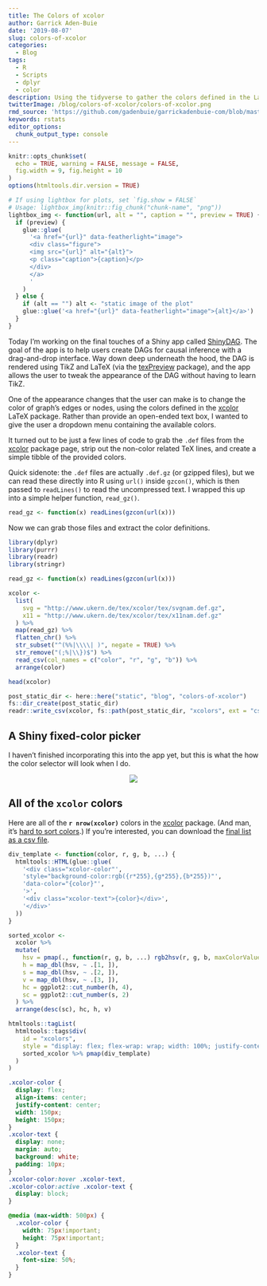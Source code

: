 ```yaml
---
title: The Colors of xcolor
author: Garrick Aden-Buie
date: '2019-08-07'
slug: colors-of-xcolor
categories:
  - Blog
tags:
  - R
  - Scripts
  - dplyr
  - color
description: Using the tidyverse to gather the colors defined in the LaTeX package xcolor
twitterImage: /blog/colors-of-xcolor/colors-of-xcolor.png
rmd_source: 'https://github.com/gadenbuie/garrickadenbuie-com/blob/master/content/blog/2019/2019-08-07-the-colors-of-xcolor.Rmd'
keywords: rstats
editor_options:
  chunk_output_type: console
---
```


<!-- Links -->

```r
knitr::opts_chunk$set(
  echo = TRUE, warning = FALSE, message = FALSE,
  fig.width = 9, fig.height = 10
)
options(htmltools.dir.version = TRUE)

# If using lightbox for plots, set `fig.show = FALSE`
# Usage: lightbox_img(knitr::fig_chunk("chunk-name", "png"))
lightbox_img <- function(url, alt = "", caption = "", preview = TRUE) {
  if (preview) {
    glue::glue(
      '<a href="{url}" data-featherlight="image">
      <div class="figure">
      <img src="{url}" alt="{alt}">
      <p class="caption">{caption}</p>
      </div>
      </a>
      '
    )
  } else {
    if (alt == "") alt <- "static image of the plot"
    glue::glue('<a href="{url}" data-featherlight="image">{alt}</a>')
  }
}
```

[shinydag]: https://gerkelab.com/project/shinydag
[texpreview]: https://github.com/metrumresearchgroup/texPreview
[tikz]: https://en.wikibooks.org/wiki/LaTeX/PGF/TikZ
[xcolor]: http://www.ukern.de/tex/xcolor.html

Today I'm working on the final touches of a Shiny app called [ShinyDAG].
The goal of the app is to help users create DAGs for causal inference
with a drag-and-drop interface.
Way down deep underneath the hood,
the DAG is rendered using TikZ and LaTeX
(via the [[texPreview]]{.pkg} package),
and the app allows the user to tweak the appearance of the DAG 
without having to learn TikZ.

One of the appearance changes that the user can make is to 
change the color of graph's edges or nodes,
using the colors defined in the [xcolor] LaTeX package.
Rather than provide an open-ended text box,
I wanted to give the user a dropdown menu containing the available colors.

It turned out to be just a few lines of code to grab the `.def` files from the [xcolor] package page, 
strip out the non-color related TeX lines,
and create a simple tibble of the provided colors.

Quick sidenote: the `.def` files are actually `.def.gz` (or gzipped files),
but we can read these directly into R using `url()` inside `gzcon()`,
which is then passed to `readLines()` to read the uncompressed text.
I wrapped this up into a simple helper function, `read_gz()`.

```r
read_gz <- function(x) readLines(gzcon(url(x)))
```

Now we can grab those files and extract the color definitions.

```r
library(dplyr)
library(purrr)
library(readr)
library(stringr)

read_gz <- function(x) readLines(gzcon(url(x)))

xcolor <- 
  list(
    svg = "http://www.ukern.de/tex/xcolor/tex/svgnam.def.gz",
    x11 = "http://www.ukern.de/tex/xcolor/tex/x11nam.def.gz"
  ) %>% 
  map(read_gz) %>% 
  flatten_chr() %>% 
  str_subset("^(%%|\\\\| )", negate = TRUE) %>% 
  str_remove("(;%|\\})$") %>% 
  read_csv(col_names = c("color", "r", "g", "b")) %>% 
  arrange(color)

head(xcolor)
```

```r
post_static_dir <- here::here("static", "blog", "colors-of-xcolor")
fs::dir_create(post_static_dir)
readr::write_csv(xcolor, fs::path(post_static_dir, "xcolors", ext = "csv"))
```

## A Shiny fixed-color picker

I haven't finished incorporating this into the app yet, 
but this is what the how the color selector will look when I do.

<center>
<img src="xcolors-selector.gif" style="max-width: 300px">
</center>

## All of the `xcolor` colors

Here are all of the 
**`r nrow(xcolor)`**
colors in the [xcolor] package.
(And man, it's [hard to sort colors](https://www.alanzucconi.com/2015/09/30/colour-sorting/).)
If you're interested, you can download the 
[final list as a csv file](xcolors.csv).

```r
div_template <- function(color, r, g, b, ...) {
  htmltools::HTML(glue::glue(
    '<div class="xcolor-color"',
    'style="background-color:rgb({r*255},{g*255},{b*255})"', 
    'data-color="{color}"',
    '>', 
    '<div class="xcolor-text">{color}</div>', 
    '</div>'
  ))
}

sorted_xcolor <- 
  xcolor %>%
  mutate(
    hsv = pmap(., function(r, g, b, ...) rgb2hsv(r, g, b, maxColorValue = 1)), 
    h = map_dbl(hsv, ~ .[1, ]), 
    s = map_dbl(hsv, ~ .[2, ]),
    v = map_dbl(hsv, ~ .[3, ]),
    hc = ggplot2::cut_number(h, 4),
    sc = ggplot2::cut_number(s, 2)
  ) %>%
  arrange(desc(sc), hc, h, v)

htmltools::tagList(
  htmltools::tags$div(
    id = "xcolors",
    style = "display: flex; flex-wrap: wrap; width: 100%; justify-content: center;",
    sorted_xcolor %>% pmap(div_template)
  )
)
```

```css
.xcolor-color {
  display: flex;
  align-items: center;
  justify-content: center;
  width: 150px;
  height: 150px;
}
.xcolor-text {
  display: none;
  margin: auto;
  background: white;
  padding: 10px;
}
.xcolor-color:hover .xcolor-text, 
.xcolor-color:active .xcolor-text {
  display: block;
}

@media (max-width: 500px) {
  .xcolor-color {
    width: 75px!important;
    height: 75px!important;
  }
  .xcolor-text {
    font-size: 50%;
  }
}
```

